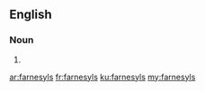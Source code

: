 ==English==

===Noun===
{{head|en|plural}}

# {{plural of|farnesyl|lang=en|nocat=1}}

[[ar:farnesyls]]
[[fr:farnesyls]]
[[ku:farnesyls]]
[[my:farnesyls]]